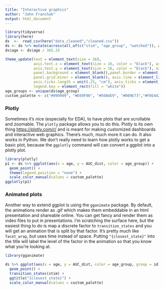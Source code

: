 ```yaml
---
title: "Interactive graphics"
author: "John Franchak"
output: html_document
---
```


```r
library(tidyverse)
library(here)
ds  <-  read_csv(here("data_cleaned","cleaned.csv"))
ds <- ds %>% mutate(across(all_of(c("stim", "age_group", "watched")), as_factor))
ds$age <- ds$age / 365.25

theme_update(text = element_text(size = 16),
             axis.text.x = element_text(size = 16, color = "black"), axis.title.x = element_text(size = 21),
             axis.text.y = element_text(size = 16, color = "black"), axis.title.y = element_text(size = 21),
             panel.background = element_blank(),panel.border = element_blank(), panel.grid.major = element_blank(),
             panel.grid.minor = element_blank(), axis.line = element_line(colour = "white"), 
             axis.ticks.length = unit(.25, "cm"), axis.ticks = element_line(size = 1, lineend = "round"),
             legend.key = element_rect(fill = "white")) 
age_groups <- unique(ds$age_group) 
custom_palette <- c("#999999", "#E69F00", "#56B4E9", "#009E73","#F0E442", "#0072B2", "#D55E00") %>% set_names(age_groups)
```

### Plotly

Sometimes it's nice (especially for EDA), to have plots that are scrollable and zoomable. The `plotly` package allows you to do this. Plotly is its own thing <https://plotly.com/r/> and is meant for making customized dashboards and interactive web graphics. There's much, much more it can do. It also works in Python. We don't really need to learn how plotly works to get a basic plot, because the `ggplotly` command will can convert a ggplot into a plotly plot. 

```r
library(plotly)
p1 <- ds %>% ggplot(aes(x = age, y = AUC_dist, color = age_group)) + 
  geom_point() + 
  theme(legend.position = "none") + 
  scale_color_manual(values = custom_palette)
ggplotly(p1)
```


### Animated plots

Another way to extend ggplot is using the `gganimate` package. By default, the animations render as .gif which makes them embeddable in an html presentation and shareable online. You can get fancy and render them as video files to put in presentations. I'm scratching the surface here, but the easiest thing to do is map a discrete factor to `transition_states` and you will get an animation that is split by that factor. It's pretty much like `facet_wrap`, but uses time instead of space. Putting `"{closest_state}"` into the title will label the level of the factor in the animation so that you know what you're looking at. 

```r
library(gganimate)

ds %>% ggplot(aes(x = age, y = AUC_dist, color = age_group, group = id)) + 
  geom_point() + 
  transition_states(stim) + 
  ggtitle("{closest_state}") + 
  scale_color_manual(values = custom_palette)
```

